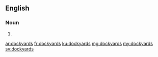 ==English==

===Noun===
{{head|en}}

# {{plural of|dockyard}}

[[ar:dockyards]]
[[fr:dockyards]]
[[ku:dockyards]]
[[mg:dockyards]]
[[my:dockyards]]
[[sv:dockyards]]